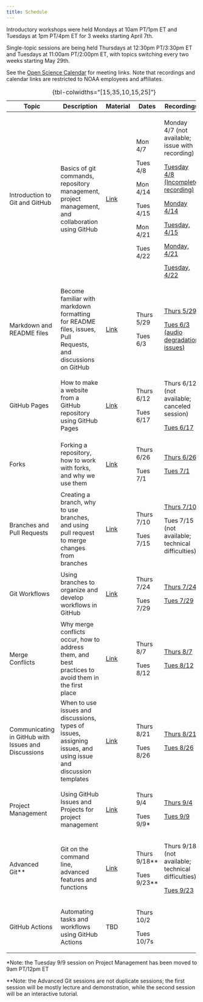 ```yaml
---
title: Schedule
---
```


Introductory workshops were held Mondays at 10am PT/1pm ET and Tuesdays at 1pm PT/4pm ET for 3 weeks starting April 7th.

Single-topic sessions are being held Thursdays at 12:30pm PT/3:30pm ET and Tuesdays at 11:00am PT/2:00pm ET, with topics switching every two weeks starting May 29th.

See the [Open Science Calendar](https://calendar.google.com/calendar/u/0?cid=Y185MTZiNjk0OGVmMmVlOGI3ZDQ5YzI4NjYxZWZjMDc5ODMwM2MyNzQyYmUzOTljOTI5MGZhMDJkOTMyMGM3NjllQGdyb3VwLmNhbGVuZGFyLmdvb2dsZS5jb20) for meeting links. Note that recordings and calendar links are restricted to NOAA employees and affiliates.

+-----------------------------------------------------+-----------------------------------------------------------------------------------------------------------------+---------------------------------------------+----------------+-----------------------------------------------------------------------------------------------------------------------------+
| Topic                                               | Description                                                                                                     | Material                                    | Dates          | Recordings                                                                                                                  |
+=====================================================+=================================================================================================================+=============================================+================+=============================================================================================================================+
| Introduction to Git and GitHub                      | Basics of git commands, repository management, project management, and collaboration using GitHub               | [Link](intro/intro.qmd)                     | Mon 4/7        | Monday 4/7 (not available; issue with recording)                                                                            |
|                                                     |                                                                                                                 |                                             |                |                                                                                                                             |
|                                                     |                                                                                                                 |                                             | Tues 4/8       | [Tuesday 4/8 (Incomplete recording)](https://drive.google.com/file/d/1rjvIRgexOe2D2l5fFf9GhXsQncWX6UYK/view?usp=drive_link) |
|                                                     |                                                                                                                 |                                             |                |                                                                                                                             |
|                                                     |                                                                                                                 |                                             | Mon 4/14       | [Monday 4/14](https://drive.google.com/file/d/1QZc8ixRZyUKyZoTyb_ERk7PeHWbi85aF/view?usp=sharing)                           |
|                                                     |                                                                                                                 |                                             |                |                                                                                                                             |
|                                                     |                                                                                                                 |                                             | Tues 4/15      | [Tuesday, 4/15](https://drive.google.com/file/d/1goH2jSuRZ17U1kCRe79M_LaQpWNDMtE4/view?usp=sharing)                         |
|                                                     |                                                                                                                 |                                             |                |                                                                                                                             |
|                                                     |                                                                                                                 |                                             | Mon 4/21       | [Monday, 4/21](https://drive.google.com/file/d/1-JuvFqiaDgLKB6sY_6AAgZC29dzwxI94/view?usp=drive_link)                       |
|                                                     |                                                                                                                 |                                             |                |                                                                                                                             |
|                                                     |                                                                                                                 |                                             | Tues 4/22      | [Tuesday, 4/22](https://drive.google.com/file/d/18iDAN_KNsGyS5YJH2std6uh3-5poRCGF/view?usp=sharing)                         |
+-----------------------------------------------------+-----------------------------------------------------------------------------------------------------------------+---------------------------------------------+----------------+-----------------------------------------------------------------------------------------------------------------------------+
| Markdown and README files                           | Become familiar with markdown formatting for README files, issues, Pull Requests, and discussions on GitHub     | [Link](markdown/markdown.qmd)               | Thurs 5/29     | [Thurs 5/29](https://drive.google.com/file/d/1OC1kFU4mzVgWsBLFY5Ft6rWW6518zlax/view?usp=sharing)                            |
|                                                     |                                                                                                                 |                                             |                |                                                                                                                             |
|                                                     |                                                                                                                 |                                             | Tues 6/3       | [Tues 6/3 (audio degradation issues)](https://drive.google.com/file/d/1hy-ztB-uujfK1-9_JQDJ7-qt-pbtBpK0/view?usp=sharing)   |
+-----------------------------------------------------+-----------------------------------------------------------------------------------------------------------------+---------------------------------------------+----------------+-----------------------------------------------------------------------------------------------------------------------------+
| GitHub Pages                                        | How to make a website from a GitHub repository using GitHub Pages                                               | [Link](github-pages/github-pages.qmd)       | Thurs 6/12     | Thurs 6/12 (not available; canceled session)                                                                                |
|                                                     |                                                                                                                 |                                             |                |                                                                                                                             |
|                                                     |                                                                                                                 |                                             | Tues 6/17      | [Tues 6/17](https://drive.google.com/file/d/1hDRPGPLQb9lSEDB8ORs44HzZBIl3XcGQ/view?usp=sharing)                             |
+-----------------------------------------------------+-----------------------------------------------------------------------------------------------------------------+---------------------------------------------+----------------+-----------------------------------------------------------------------------------------------------------------------------+
| Forks                                               | Forking a repository, how to work with forks, and why we use them                                               | [Link](forking/forking.qmd)                 | Thurs 6/26     | [Thurs 6/26](https://drive.google.com/file/d/1KgOj8W6XwZ8Y9LyPjMkgLFmGcSTXtMC9/view?usp=sharing)                            |
|                                                     |                                                                                                                 |                                             |                |                                                                                                                             |
|                                                     |                                                                                                                 |                                             | Tues 7/1       | [Tues 7/1](https://drive.google.com/file/d/1HgGkgK-M-LVv9NPqzCdzkrhhZwXlhGFz/view?usp=sharing)                              |
+-----------------------------------------------------+-----------------------------------------------------------------------------------------------------------------+---------------------------------------------+----------------+-----------------------------------------------------------------------------------------------------------------------------+
| Branches and Pull Requests                          | Creating a branch, why to use branches, and using pull request to merge changes from branches                   | [Link](branches/branches.qmd)               | Thurs 7/10     | [Thurs 7/10](https://drive.google.com/file/d/1F7h77D3Ay2caiiZfoXRnLuDeJOlmoqos/view?usp=sharing)                            |
|                                                     |                                                                                                                 |                                             |                |                                                                                                                             |
|                                                     |                                                                                                                 |                                             | Tues 7/15      | Tues 7/15 (not available; technical difficulties)                                                                           |
+-----------------------------------------------------+-----------------------------------------------------------------------------------------------------------------+---------------------------------------------+----------------+-----------------------------------------------------------------------------------------------------------------------------+
| Git Workflows                                       | Using branches to organize and develop workflows in GitHub                                                      | [Link](workflows/workflows.qmd)             | Thurs 7/24     | [Thurs 7/24](https://drive.google.com/file/d/1RZoqdNiCTOREArU_t38Q0ZIx1J-FhF5e/view?usp=sharing)                            |
|                                                     |                                                                                                                 |                                             |                |                                                                                                                             |
|                                                     |                                                                                                                 |                                             | Tues 7/29      | [Tues 7/29](https://drive.google.com/file/d/10rDJj9UBcXV5hX-Ozy1notBElvLRZucX/view?usp=sharing)                             |
+-----------------------------------------------------+-----------------------------------------------------------------------------------------------------------------+---------------------------------------------+----------------+-----------------------------------------------------------------------------------------------------------------------------+
| Merge Conflicts                                     | Why merge conflicts occur, how to address them, and best practices to avoid them in the first place             | [Link](merge-conflicts/merge-conflicts.qmd) | Thurs 8/7      | [Thurs 8/7](https://drive.google.com/file/d/14MxwT_XLbIfFGhLrkT3MhoLOyXtgMcuk/view?usp=sharing)                             |
|                                                     |                                                                                                                 |                                             |                |                                                                                                                             |
|                                                     |                                                                                                                 |                                             | Tues 8/12      | [Tues 8/12](https://drive.google.com/file/d/1UhEEXm5qAtD3HEYEqpYQ4Tw-C-Tj0gJy/view?usp=sharing)                             |
+-----------------------------------------------------+-----------------------------------------------------------------------------------------------------------------+---------------------------------------------+----------------+-----------------------------------------------------------------------------------------------------------------------------+
| Communicating in GitHub with Issues and Discussions | When to use issues and discussions, types of issues, assigning issues, and using issue and discussion templates | [Link](issues/issues.qmd)                   | Thurs 8/21     | [Thurs 8/21](https://drive.google.com/file/d/19mXzVkXlWf6oNyPBIfRvLw71sukhSIAs/view?usp=sharing)                            |
|                                                     |                                                                                                                 |                                             |                |                                                                                                                             |
|                                                     |                                                                                                                 |                                             | Tues 8/26      | [Tues 8/26](https://drive.google.com/file/d/1tCuZe1Ub-VDnql6XSPyOeokC6jr7bXsx/view?usp=sharing)                             |
+-----------------------------------------------------+-----------------------------------------------------------------------------------------------------------------+---------------------------------------------+----------------+-----------------------------------------------------------------------------------------------------------------------------+
| Project Management                                  | Using GitHub Issues and Projects for project management                                                         | [Link](projects/projects.qmd)               | Thurs 9/4      | [Thurs 9/4](https://drive.google.com/file/d/1-7vytLwYCdIsSjTjJZ_x-FDLecM7A4Pj/view?usp=sharing)                             |
|                                                     |                                                                                                                 |                                             |                |                                                                                                                             |
|                                                     |                                                                                                                 |                                             | Tues 9/9\*     | [Tues 9/9](https://drive.google.com/file/d/1zPAKwWjovsDvwBOsSGfLZOPFMz2dp1Ss/view?usp=sharing)                              |
+-----------------------------------------------------+-----------------------------------------------------------------------------------------------------------------+---------------------------------------------+----------------+-----------------------------------------------------------------------------------------------------------------------------+
| Advanced Git\*\*                                    | Git on the command line, advanced features and functions                                                        | [Link](advanced/advanced.qmd)               | Thurs 9/18\*\* | Thurs 9/18 (not available; technical difficulties)                                                                          |
|                                                     |                                                                                                                 |                                             |                |                                                                                                                             |
|                                                     |                                                                                                                 |                                             | Tues 9/23\*\*  | [Tues 9/23](https://drive.google.com/file/d/1YhCPHFnjEohMnVoHHMx0dXT0H8AGI8iA/view?usp=sharing)                             |
+-----------------------------------------------------+-----------------------------------------------------------------------------------------------------------------+---------------------------------------------+----------------+-----------------------------------------------------------------------------------------------------------------------------+
| GitHub Actions                                      | Automating tasks and workflows using GitHub Actions                                                             | TBD                                         | Thurs 10/2     |                                                                                                                             |
|                                                     |                                                                                                                 |                                             |                |                                                                                                                             |
|                                                     |                                                                                                                 |                                             | Tues 10/7s     |                                                                                                                             |
+-----------------------------------------------------+-----------------------------------------------------------------------------------------------------------------+---------------------------------------------+----------------+-----------------------------------------------------------------------------------------------------------------------------+

: {tbl-colwidths="\[15,35,10,15,25\]"}

\*Note: the Tuesday 9/9 session on Project Management has been moved to 9am PT/12pm ET

\*\*Note: the Advanced Git sessions are not duplicate sessions; the first session will be mostly lecture and demonstration, while the second session will be an interactive tutorial.